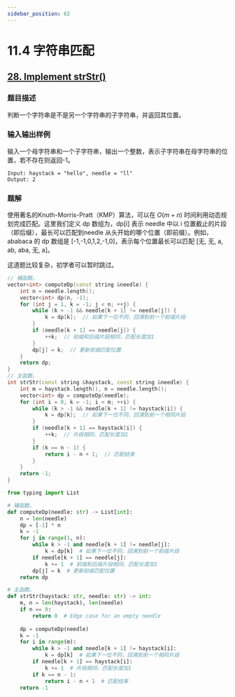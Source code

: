 ```yaml
---
sidebar_position: 62
---
```


# 11.4 字符串匹配

## [28. Implement strStr()](https://leetcode.com/problems/find-the-index-of-the-first-occurrence-in-a-string/)

### 题目描述

判断一个字符串是不是另一个字符串的子字符串，并返回其位置。

### 输入输出样例

输入一个母字符串和一个子字符串，输出一个整数，表示子字符串在母字符串的位置，若不存在则返回-1。

```
Input: haystack = "hello", needle = "ll"
Output: 2
```

### 题解

使用著名的Knuth-Morris-Pratt（KMP）算法，可以在 $O(m +n)$ 时间利用动态规划完成匹配。这里我们定义 dp 数组为，dp[i] 表示 needle 中以 i 位置截止的片段（即后缀），最长可以匹配到needle 从头开始的哪个位置（即前缀）。例如，ababaca 的 dp 数组是 [-1,-1,0,1,2,-1,0]，表示每个位置最长可以匹配 [无, 无, a, ab, aba, 无, a]。

这道题比较复杂，初学者可以暂时跳过。

<Tabs>
<TabItem value="cpp" label="C++">

```cpp
// 辅函数。
vector<int> computeDp(const string &needle) {
    int n = needle.length();
    vector<int> dp(n, -1);
    for (int j = 1, k = -1; j < n; ++j) {
        while (k > -1 && needle[k + 1] != needle[j]) {
            k = dp[k];  // 如果下一位不同，回溯到前一个前缀片段
        }
        if (needle[k + 1] == needle[j]) {
            ++k;  // 前缀和后缀片段相同，匹配长度加1
        }
        dp[j] = k;  // 更新前缀匹配位置
    }
    return dp;
}
// 主函数。
int strStr(const string &haystack, const string &needle) {
    int m = haystack.length(), n = needle.length();
    vector<int> dp = computeDp(needle);
    for (int i = 0, k = -1; i < m; ++i) {
        while (k > -1 && needle[k + 1] != haystack[i]) {
            k = dp[k];  // 如果下一位不同，回溯到前一个相同片段
        }
        if (needle[k + 1] == haystack[i]) {
            ++k;  // 片段相同，匹配长度加1
        }
        if (k == n - 1) {
            return i - n + 1;  // 匹配结束
        }
    }
    return -1;
}
```

</TabItem>
<TabItem value="py" label="Python">

```py
from typing import List

# 辅函数。
def computeDp(needle: str) -> List[int]:
    n = len(needle)
    dp = [-1] * n
    k = -1
    for j in range(1, n):
        while k > -1 and needle[k + 1] != needle[j]:
            k = dp[k]  # 如果下一位不同，回溯到前一个前缀片段
        if needle[k + 1] == needle[j]:
            k += 1  # 前缀和后缀片段相同，匹配长度加1
        dp[j] = k  # 更新前缀匹配位置
    return dp

# 主函数。
def strStr(haystack: str, needle: str) -> int:
    m, n = len(haystack), len(needle)
    if n == 0:
        return 0  # Edge case for an empty needle
    
    dp = computeDp(needle)
    k = -1
    for i in range(m):
        while k > -1 and needle[k + 1] != haystack[i]:
            k = dp[k]  # 如果下一位不同，回溯到前一个相同片段
        if needle[k + 1] == haystack[i]:
            k += 1  # 片段相同，匹配长度加1
        if k == n - 1:
            return i - n + 1  # 匹配结束
    return -1

```

</TabItem>

</Tabs>
